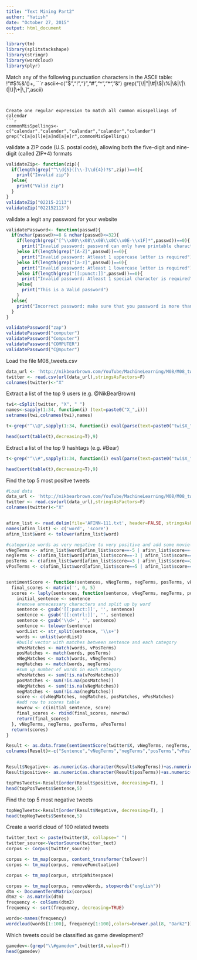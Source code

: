 ```yaml
---
title: "Text Mining Part2"
author: "Yatish"
date: "October 27, 2015"
output: html_document
---
```


```r
library(tm)
library(splitstackshape)
library(stringr)
library(wordcloud)
library(plyr)
```

Match any of the following punctuation characters in the ASCII table: !“#$%&’()+,
```r
ascii<-c("$","!","}","#","^","*","&")
grep("[\\!|\"|\\#|\\$|\\%|\\&|\\'|\\(|\\)|\\+|\\,]",ascii)
```


Create one regular expression to match all common misspellings of calendar
```r
commonMisSpellings<-c("calendar","calender","calandar","calander","colander")
grep("c[a|o]l[e|a]nd[a|e]r",commonMisSpellings)
```

validate a ZIP code (U.S. postal code), allowing both the five-digit and nine-digit (called ZIP+4) formats
```r
validateZip<- function(zip){
  if(length(grep("^\\d{5}([\\-]\\d{4})?$",zip))==0){
    print("Invalid zip")
  }else{
    print("Valid zip")
  }
}
validateZip("02215-2113")
validateZip("022152113")
```


validate a legit any password for your website
```r
validatePassword<- function(passwd){
  if(nchar(passwd)>=8 & nchar(passwd)<=32){
    if(length(grep("[^\\x00\\x08\\x0B\\x0C\\x0E-\\x1F]*",passwd))==0){
      print("Invalid password: password can only have printable characters")
    }else if(length(grep("[A-Z]",passwd))==0){
      print("Invalid password: Atleast 1 uppercase letter is required")
    }else if(length(grep("[a-z]",passwd))==0){
      print("Invalid password: Atleast 1 lowercase letter is required")
    }else if(length(grep("[[:punct:]]",passwd))==0){
      print("Invalid password: Atleast 1 special character is required")
    }else{
      print("This is a Valid password")
    }
  }else{
    print("Incorrect password: make sure that you password is more than 8 characters and less than 32.")
  }
}

validatePassword("zap")
validatePassword("computer")
validatePassword("Computer")
validatePassword("COMPUTER")
validatePassword("C@mputer")
```

Load the file M08_tweets.csv
```r
data_url <- 'http://nikbearbrown.com/YouTube/MachineLearning/M08/M08_tweets.csv'
twitter <- read.csv(url(data_url),stringsAsFactors=F)
colnames(twitter)<-"X"
```

Extract a list of the top 9 users (e.g. @NikBearBrown)
```r
twi<-cSplit(twitter, "X", " ")
names<-sapply(1:34, function(i) (text=paste0("X_",i))) 
setnames(twi,colnames(twi),names)

t<-grep("^\\@",sapply(1:34, function(i) eval(parse(text=paste0("twi$X_",i)))),value=T)

head(sort(table(t),decreasing=T),9)
```

Extract a list of the top 9 hashtags (e.g. #Bear)

```r
t<-grep("^\\#",sapply(1:34, function(i) eval(parse(text=paste0("twi$X_",i)))),value=T)

head(sort(table(t),decreasing=T),9)
```

Find the top 5 most positve tweets
```r
#Load data
data_url <- 'http://nikbearbrown.com/YouTube/MachineLearning/M08/M08_tweets.csv'
twitter <- read.csv(url(data_url),stringsAsFactors=F)
colnames(twitter)<-"X"


afinn_list <- read.delim(file='AFINN-111.txt', header=FALSE, stringsAsFactors=FALSE)
names(afinn_list) <- c('word', 'score')
afinn_list$word <- tolower(afinn_list$word)

#categorize words as very negative to very positive and add some movie-specific words
vNegTerms <- afinn_list$word[afinn_list$score==-5 | afinn_list$score==-4]
negTerms <- c(afinn_list$word[afinn_list$score==-3 | afinn_list$score==-2 | afinn_list$score==-1], "second-rate", "moronic", "third-rate", "flawed", "juvenile", "boring", "distasteful", "ordinary", "disgusting", "senseless", "static", "brutal", "confused", "disappointing", "bloody", "silly", "tired", "predictable", "stupid", "uninteresting", "trite", "uneven", "outdated", "dreadful", "bland")
posTerms <- c(afinn_list$word[afinn_list$score==3 | afinn_list$score==2 | afinn_list$score==1], "first-rate", "insightful", "clever", "charming", "comical", "charismatic", "enjoyable", "absorbing", "sensitive", "intriguing", "powerful", "pleasant", "surprising", "thought-provoking", "imaginative", "unpretentious")
vPosTerms <- c(afinn_list$word[afinn_list$score==5 | afinn_list$score==4], "uproarious", "riveting", "fascinating", "dazzling", "legendary")


sentimentScore <- function(sentences, vNegTerms, negTerms, posTerms, vPosTerms){
  final_scores <- matrix('', 0, 5)
  scores <- laply(sentences, function(sentence, vNegTerms, negTerms, posTerms, vPosTerms){
    initial_sentence <- sentence
    #remove unnecessary characters and split up by word 
    sentence <- gsub('[[:punct:]]', '', sentence)
    sentence <- gsub('[[:cntrl:]]', '', sentence)
    sentence <- gsub('\\d+', '', sentence)
    sentence <- tolower(sentence)
    wordList <- str_split(sentence, '\\s+')
    words <- unlist(wordList)
    #build vector with matches between sentence and each category
    vPosMatches <- match(words, vPosTerms)
    posMatches <- match(words, posTerms)
    vNegMatches <- match(words, vNegTerms)
    negMatches <- match(words, negTerms)
    #sum up number of words in each category
    vPosMatches <- sum(!is.na(vPosMatches))
    posMatches <- sum(!is.na(posMatches))
    vNegMatches <- sum(!is.na(vNegMatches))
    negMatches <- sum(!is.na(negMatches))
    score <- c(vNegMatches, negMatches, posMatches, vPosMatches)
    #add row to scores table
    newrow <- c(initial_sentence, score)
    final_scores <- rbind(final_scores, newrow)
    return(final_scores)
  }, vNegTerms, negTerms, posTerms, vPosTerms)
  return(scores)
}

Result <- as.data.frame(sentimentScore(twitter$X, vNegTerms, negTerms, posTerms, vPosTerms))
colnames(Result)<-c("Sentence","vNegTerms","negTerms","posTerms","vPosTerms")


Result$Negative<- as.numeric(as.character(Result$vNegTerms))+as.numeric(as.character(Result$negTerms))
Result$positive<- as.numeric(as.character(Result$posTerms))+as.numeric(as.character(Result$vPosTerms))

topPosTweets<-Result[order(Result$positive, decreasing=T), ]
head(topPosTweets$Sentence,5)
```

Find the top 5 most negative tweets
```r
topNegTweets<-Result[order(Result$Negative, decreasing=T), ]
head(topNegTweets$Sentence,5)
```

Create a world cloud of 100 related tweets
```r
twitter_text <- paste(twitter$X, collapse=" ")
twitter_source<-VectorSource(twitter_text)
corpus <- Corpus(twitter_source)

corpus <- tm_map(corpus, content_transformer(tolower))
corpus <- tm_map(corpus, removePunctuation)

corpus <- tm_map(corpus, stripWhitespace)

corpus <- tm_map(corpus, removeWords, stopwords("english"))
dtm <- DocumentTermMatrix(corpus)
dtm2 <- as.matrix(dtm)
frequency <- colSums(dtm2)
frequency <- sort(frequency, decreasing=TRUE)

words<-names(frequency)
wordcloud(words[1:100], frequency[1:100],colors=brewer.pal(8, "Dark2"))
```

Which tweets could be classified as game development?

```r
gamedev<-(grep("\\#gamedev",twitter$X,value=T))
head(gamedev)
```